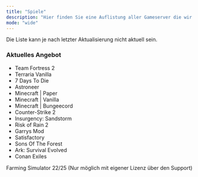 ```yaml
---
title: "Spiele"
description: "Hier finden Sie eine Auflistung aller Gameserver die wir anbieten."
mode: "wide"
---
```


<Info>
  Die Liste kann je nach letzter Aktualisierung nicht aktuell sein.
</Info>

### Aktuelles Angebot

- Team Fortress 2
- Terraria Vanilla
- 7 Days To Die
- Astroneer
- Minecraft | Paper
- Minecraft | Vanilla
- Minecraft | Bungeecord
- Counter-Strike 2
- Insurgency: Sandstorm
- Risk of Rain 2
- Garrys Mod
- Satisfactory
- Sons Of The Forest
- Ark: Survival Evolved
- Conan Exiles
  
<Note>
Farming Simulator 22/25 (Nur möglich mit eigener Lizenz über den Support)
</Note>
